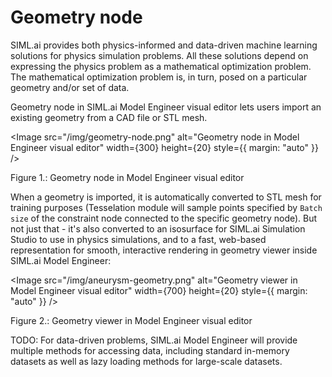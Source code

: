 
# Geometry node

SIML.ai provides both physics-informed and data-driven machine learning solutions for physics simulation problems. 
All these solutions depend on expressing the physics problem as a mathematical optimization problem. 
The mathematical optimization problem is, in turn, posed on a particular geometry and/or set of data. 

Geometry node in SIML.ai Model Engineer visual editor lets users import an existing geometry from a CAD file or STL mesh. 

<Image
    src="/img/geometry-node.png"
    alt="Geometry node in Model Engineer visual editor"
    width={300}
    height={20}
    style={{ margin: "auto" }}
/>
<figcaption style={{ textAlign: "center", fontSize: "0.7rem", marginBottom: "1rem" }}>
    Figure 1.: Geometry node in Model Engineer visual editor
</figcaption>

When a geometry is imported, it is automatically converted to STL mesh for training purposes (Tesselation module will 
sample points specified by `Batch size` of the constraint node connected to the specific geometry node). But not just that - 
it's also converted to an isosurface for SIML.ai Simulation Studio to use in physics simulations, and to a fast, web-based 
representation for smooth, interactive rendering in geometry viewer inside SIML.ai Model Engineer:

<Image
    src="/img/aneurysm-geometry.png"
    alt="Geometry viewer in Model Engineer visual editor"
    width={700}
    height={20}
    style={{ margin: "auto" }}
/>
<figcaption style={{ textAlign: "center", fontSize: "0.7rem", marginBottom: "1rem" }}>
    Figure 2.: Geometry viewer in Model Engineer visual editor
</figcaption>

TODO: For data-driven problems, SIML.ai Model Engineer will provide multiple methods for accessing data, 
including standard in-memory datasets as well as lazy loading methods for large-scale datasets.